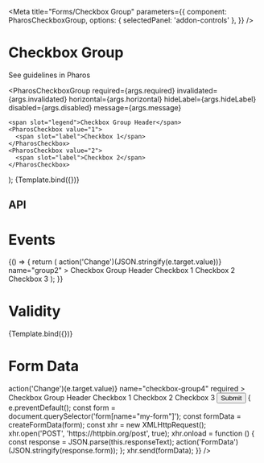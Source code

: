 

<Meta
  title="Forms/Checkbox Group"
  parameters={{
    component: PharosCheckboxGroup,
    options: { selectedPanel: 'addon-controls' },
  }}
/>

# Checkbox Group

<PharosLink href="https://pharos.jstor.org/components/checkbox" target="_blank">
  See guidelines in Pharos
</PharosLink>

  <PharosCheckboxGroup
    required={args.required}
    invalidated={args.invalidated}
    horizontal={args.horizontal}
    hideLabel={args.hideLabel}
    disabled={args.disabled}
    message={args.message}
  >
    <span slot="legend">Checkbox Group Header</span>
    <PharosCheckbox value="1">
      <span slot="label">Checkbox 1</span>
    </PharosCheckbox>
    <PharosCheckbox value="2">
      <span slot="label">Checkbox 2</span>
    </PharosCheckbox>
  </PharosCheckboxGroup>
);

<Canvas withToolbar>
  <Story name="Base" args={{ horizontal: false, hideLabel: false, disabled: false }}>
    {Template.bind({})}
  </Story>
</Canvas>

## API

<ArgsTable of={PharosCheckboxGroup} />

# Events

<Canvas withToolbar>
  <Story name="Events">
    {() => {
      return (
        <PharosCheckboxGroup
          onChange={(e) => action('Change')(JSON.stringify(e.target.value))}
          name="group2"
        >
          <span slot="legend">Checkbox Group Header</span>
          <PharosCheckbox value="1">
            <span slot="label">Checkbox 1</span>
          </PharosCheckbox>
          <PharosCheckbox value="2">
            <span slot="label">Checkbox 2</span>
          </PharosCheckbox>
          <PharosCheckbox value="3">
            <span slot="label">Checkbox 3</span>
          </PharosCheckbox>
        </PharosCheckboxGroup>
      );
    }}
  </Story>
</Canvas>

# Validity

<Canvas withToolbar>
  <Story
    name="Validity"
    args={{
      horizontal: false,
      required: true,
      invalidated: true,
      message: 'This field is required, please make a selection',
    }}
  >
    {Template.bind({})}
  </Story>
</Canvas>

# Form Data

<Canvas withToolbar>
  <Story name="Form Data">
    <form name="my-form" action="https://httpbin.org/post" method="POST">
      <PharosCheckboxGroup
        onChange={(e) => action('Change')(e.target.value)}
        name="checkbox-group4"
        required
      >
        <span slot="legend">Checkbox Group Header</span>
        <PharosCheckbox value="1">
          <span slot="label">Checkbox 1</span>
        </PharosCheckbox>
        <PharosCheckbox value="2">
          <span slot="label">Checkbox 2</span>
        </PharosCheckbox>
        <PharosCheckbox value="3">
          <span slot="label">Checkbox 3</span>
        </PharosCheckbox>
      </PharosCheckboxGroup>
      <input
        type="submit"
        value="Submit"
        onClick={(e) => {
          e.preventDefault();
          const form = document.querySelector('form[name="my-form"]');
          const formData = createFormData(form);
          const xhr = new XMLHttpRequest();
          xhr.open('POST', 'https://httpbin.org/post', true);
          xhr.onload = function () {
            const response = JSON.parse(this.responseText);
            action('FormData')(JSON.stringify(response.form));
          };
          xhr.send(formData);
        }}
      />
    </form>
  </Story>
</Canvas>
